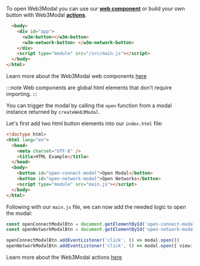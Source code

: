 
To open Web3Modal you can use our [**web component**](../../components.mdx) or build your own button with Web3Modal [**actions**](../../actions.mdx#open-and-close-the-modal).

<Tabs>
<TabItem value="components" label="Components">

```html
  <body>
    <div id="app">
      <w3m-button></w3m-button>
      <w3m-network-button> </w3m-network-button>
    </div>
    <script type="module" src="/src/main.js"></script>
  </body>
</html>
```

Learn more about the Web3Modal web components [here](../../components.mdx)

:::note
Web components are global html elements that don't require importing.
:::

</TabItem>
<TabItem value="actions" label="actions">

You can trigger the modal by calling the `open` function from a modal instance returned by `createWeb3Modal`.

Let's first add two html button elements into our `index.html` file:

```html
<!doctype html>
<html lang="en">
  <head>
    <meta charset="UTF-8" />
    <title>HTML Example</title>
  </head>
  <body>
    <button id="open-connect-modal">Open Modal</button>
    <button id="open-network-modal">Open Networks</button>
    <script type="module" src="main.js"></script>
  </body>
</html>
```

Following with our `main.js` file, we can now add the needed logic to open the modal:

```ts
const openConnectModalBtn = document.getElementById('open-connect-modal')
const openNetworkModalBtn = document.getElementById('open-network-modal')

openConnectModalBtn.addEventListener('click', () => modal.open())
openNetworkModalBtn.addEventListener('click', () => modal.open({ view: 'Networks' }))
```

Learn more about the Web3Modal actions [here](../../actions.mdx)

</TabItem>
</Tabs>
